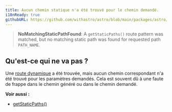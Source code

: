 ```yaml
---
title: Aucun chemin statique n'a été trouvé pour le chemin demandé.
i18nReady: true
githubURL: https://github.com/withastro/astro/blob/main/packages/astro/src/core/errors/errors-data.ts
---
```


> **NoMatchingStaticPathFound**: A `getStaticPaths()` route pattern was matched, but no matching static path was found for requested path `PATH_NAME`.

## Qu'est-ce qui ne va pas ?
Une [route dynamique](/fr/core-concepts/routing/#routes-dynamiques) a été trouvée, mais aucun chemin correspondant n'a été trouvé pour les paramètres demandés. Cela est souvent dû à une faute de frappe dans le chemin généré ou dans le chemin demandé.

**Voir aussi :**
-  [getStaticPaths()](/fr/reference/api-reference/#getstaticpaths)


